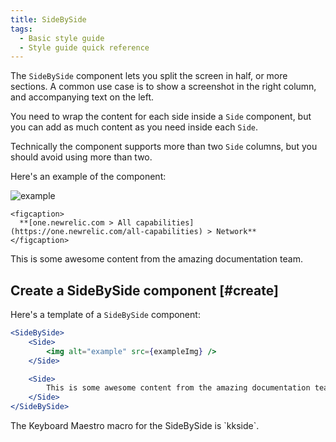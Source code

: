 ```yaml
---
title: SideBySide
tags:
  - Basic style guide
  - Style guide quick reference
---
```


The `SideBySide` component lets you split the screen in half, or more sections. A common use case is to show a screenshot in the right column, and accompanying text on the left.

You need to wrap the content for each side inside a `Side` component, but you can add as much content as you need inside each `Side`.

Technically the component supports more than two `Side` columns, but you should avoid using more than two.

Here's an example of the component:

<SideBySide>
  <Side>
    <img
      alt="example"
      src="/images/network_screenshot-full_device-performance.webp"
    />

    <figcaption>
      **[one.newrelic.com > All capabilities](https://one.newrelic.com/all-capabilities) > Network**
    </figcaption>
  </Side>

  <Side>
    This is some awesome content from the amazing documentation team.
  </Side>
</SideBySide>

## Create a SideBySide component [#create]

Here's a template of a `SideBySide` component:

```jsx
<SideBySide>
    <Side>
        <img alt="example" src={exampleImg} />
    </Side>

    <Side>
        This is some awesome content from the amazing documentation team.
    </Side>
</SideBySide>
```

<Callout variant="tip">
  The Keyboard Maestro macro for the SideBySide is `kkside`.
</Callout>
